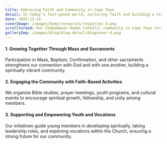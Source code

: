 ---
title: Embracing Faith and Community in Cape Town
detail: In today’s fast-paced world, nurturing faith and building a strong church community requires dedication, engagement, and spiritual guidance.
date: 2025-12-24
coverImage: /images/home/resources/resources_4.png
scrolltoread: Our Zimbabwean Roman Catholic community in Cape Town strives to strengthen faith, foster fellowship, and actively engage members through meaningful programs and spiritual activities.
galleryImg: /images/blog/blog-detail/blogcover-4.png
---

#### 1. Growing Together Through Mass and Sacraments  
Participation in Mass, Baptism, Confirmation, and other sacraments strengthens our connection with God and with one another, building a spiritually vibrant community.

#### 2. Engaging the Community with Faith-Based Activities  
We organize Bible studies, prayer meetings, youth programs, and cultural events to encourage spiritual growth, fellowship, and unity among members.

#### 3. Supporting and Empowering Youth and Vocations  
Our initiatives guide young members in developing spiritually, taking leadership roles, and exploring vocations within the Church, ensuring a strong future for our community.
